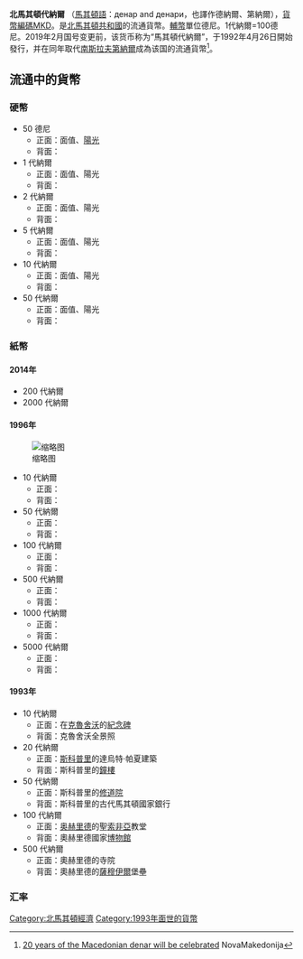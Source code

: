 {{Infobox currency
| currency_name_in_local = {{native name|mk|Македонски денар|italics=no}}<br />''Makedonski denar''
| image_1 = 2 denari.jpg
| image_title_1 = 
| image_2 = 
| image_title_2 = 
| iso_code = MKD
| iso_number = 807
| using_countries = {{flag|North Macedonia}}
| inflation_rate = -0.3% 
| inflation_source_date = ''[https://web.archive.org/web/20101210142716/http://www.nbrm.mk/default-EN.asp NBRM Inflation data]'', 2015
| subunit_ratio_1 = 1/100
| subunit_name_1 = deni (no longer used)
| symbol = ден
| plural = denari
| used_coins = 1, 2, 5, 10, 50 denari
| used_banknotes = 10, 50, 100, 200, 500, 1000, 2000, 5000 denari
| issuing_authority = [[北马其顿共和国国家银行|北马其顿共和国国家银行]]
| issuing_authority_website = {{URL|www.nbrm.mk}}
}}
'''北馬其頓代納爾''' （[[馬其頓語|馬其頓語]]：денар and денари，也譯作德納爾、第納爾），[[ISO_4217|貨幣編碼]]MKD。是[[北馬其頓共和國|北馬其頓共和國]]的流通貨幣。[[輔幣|輔幣]]單位德尼。1代納爾=100德尼。2019年2月国号变更前，该货币称为“馬其頓代納爾”，于1992年4月26日開始發行，并在同年取代[[南斯拉夫第納爾|南斯拉夫第納爾]]成為该国的流通貨幣<ref>[http://www.novamakedonija.com.mk/DetalNewsInstant.asp?vestInstant=3400 20 years of the Macedonian denar will be celebrated] {{webarchive|url=https://web.archive.org/web/20141006135748/http://www.novamakedonija.com.mk/DetalNewsInstant.asp?vestInstant=3400 |date=2014-10-06 }} NovaMakedonija</ref>。

==流通中的貨幣==
===硬幣===
*50 德尼
**正面：面值、[[陽光|陽光]]
**背面：
*1 代納爾
**正面：面值、陽光
**背面：
*2 代納爾
**正面：面值、陽光
**背面：
*5 代納爾
**正面：面值、陽光
**背面：
*10 代納爾
**正面：面值、陽光
**背面：
*50 代納爾
**正面：面值、陽光
**背面：

===紙幣===
====2014年====
*200 代納爾
*2000 代納爾
====1996年====
[[File:Macedonian_denar_banknote_set_1996.jpg|缩略图]]
*10 代納爾
**正面：
**背面：
*50 代納爾
**正面：
**背面：
*100 代納爾
**正面：
**背面：
*500 代納爾
**正面：
**背面：
*1000 代納爾
**正面：
**背面：
*5000 代納爾
**正面：
**背面：

====1993年====

*10 代納爾
**正面：在[[克魯舍沃|克魯舍沃]]的[[紀念碑|紀念碑]]
**背面：克魯舍沃全景照
*20 代納爾
**正面：[[斯科普里|斯科普里]]的達烏特·帕夏建築
**背面：斯科普里的[[鐘樓|鐘樓]]
*50 代納爾
**正面：斯科普里的[[修道院|修道院]]
**背面：斯科普里的古代馬其頓國家銀行
*100 代納爾
**正面：[[奥赫里德|奥赫里德]]的聖[[索非亞|索非亞]]教堂
**背面：奧赫里德國家[[博物館|博物館]]
*500 代納爾
**正面：奧赫里德的寺院
**背面：奧赫里德的[[薩穆伊爾|薩穆伊爾]]堡壘

===汇率===
{{Exchange rate|MKD}}

{{Currencies of Europe}}
{{Dinar}}

[[Category:北馬其頓經濟|Category:北馬其頓經濟]]
[[Category:1993年面世的貨幣|Category:1993年面世的貨幣]]